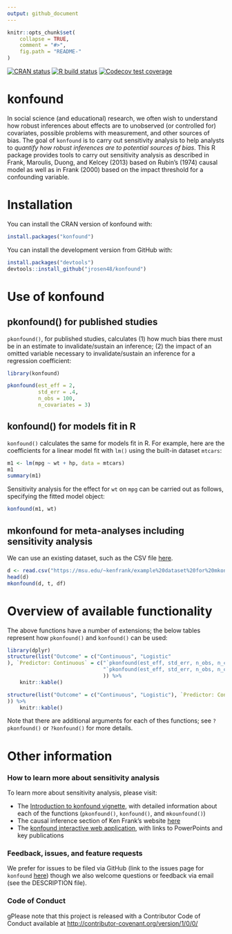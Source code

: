 ```yaml
---
output: github_document
---
```


<!-- README.md is generated from README.Rmd. Please edit that file -->

```r
knitr::opts_chunk$set(
    collapse = TRUE,
    comment = "#>",
    fig.path = "README-"
)
```

<!-- badges: start -->
[![CRAN status](https://www.r-pkg.org/badges/version/konfound)](https://cran.r-project.org/package=konfound)
[![R build status](https://github.com/jrosen48/konfound/workflows/R-CMD-check/badge.svg)](https://github.com/jrosen48/konfound/actions)
[![Codecov test coverage](https://codecov.io/gh/jrosen48/konfound/branch/master/graph/badge.svg)](https://codecov.io/gh/jrosen48/konfound?branch=master)
<!-- badges: end -->

# konfound

In social science (and educational) research, we often wish to understand how robust inferences about effects are to unobserved (or controlled for) covariates, possible problems with measurement, and other sources of bias.  The goal of `konfound` is to carry out sensitivity analysis to help analysts to *quantify how robust inferences are to potential sources of bias*. This R package provides tools to carry out sensitivity analysis as described in Frank, Maroulis, Duong, and Kelcey (2013) based on Rubin’s (1974) causal model as well as in Frank (2000) based on the impact threshold for a confounding variable.

# Installation

You can install the CRAN version of konfound with:

```r
install.packages("konfound")
```

You can install the development version from GitHub with:

```r
install.packages("devtools")
devtools::install_github("jrosen48/konfound")
```

# Use of konfound

## pkonfound() for published studies

`pkonfound()`, for published studies, calculates (1) how much bias there must be in an estimate to invalidate/sustain an inference; (2) the impact of an omitted variable necessary to invalidate/sustain an inference for a regression coefficient:

```r
library(konfound)
```

```r
pkonfound(est_eff = 2, 
          std_err = .4, 
          n_obs = 100, 
          n_covariates = 3)
```

## konfound() for models fit in R

`konfound()` calculates the same for models fit in R. For example, here are the coefficients for a linear model fit with `lm()` using the built-in dataset `mtcars`:

```r
m1 <- lm(mpg ~ wt + hp, data = mtcars)
m1
summary(m1)
```

Sensitivity analysis for the effect for `wt` on `mpg` can be carried out as follows, specifying the fitted model object:

```r
konfound(m1, wt)
```

## mkonfound for meta-analyses including sensitivity analysis

We can use an existing dataset, such as the CSV file [here](https://msu.edu/~kenfrank/example%20dataset%20for%20mkonfound.csv).

```r
d <- read.csv("https://msu.edu/~kenfrank/example%20dataset%20for%20mkonfound.csv")
head(d) 
mkonfound(d, t, df)
```

# Overview of available functionality 

The above functions have a number of extensions; the below tables represent how `pkonfound()` and `konfound()` can be used:

```r
library(dplyr)
structure(list("Outcome" = c("Continuous", "Logistic"
), `Predictor: Continuous` = c("`pkonfound(est_eff, std_err, n_obs, n_covariates)`", 
                               "`pkonfound(est_eff, std_err, n_obs, n_covariates, model_type = 'logistic')`"), `Predictor: Binary` = c("`pkonfound(est_eff, std_err, n_obs, n_covariates)`", "`pkonfound(est_eff, std_err, n_obs, n_covariates, n_treat, model_type = 'logistic')`  or `pkonfound(a, b, c, d)`")), row.names = c(NA, -2L), class = c("tbl_df", "tbl", "data.frame"
                               )) %>% 
    knitr::kable()

structure(list("Outcome" = c("Continuous", "Logistic"), `Predictor: Continuous` = c("`konfound(m, var)`", "`konfound(m, var)`"), `Predictor: Binary` = c("`konfound(m, var)`", "`konfound(m, var, two_by_two = TRUE)`")), row.names = c(NA, -2L), class = c("tbl_df", "tbl", "data.frame"
)) %>% 
    knitr::kable()
```
Note that there are additional arguments for each of thes functions; see `?pkonfound()` or `?konfound()` for more details.

# Other information

### How to learn more about sensitivity analysis

To learn more about sensitivity analysis, please visit:

* The [Introduction to konfound vignette](https://jrosen48.github.io/konfound/articles/Introduction_to_konfound.html), with detailed information about each of the functions (`pkonfound()`, `konfound()`, and `mkounfound()`)
* The causal inference section of Ken Frank's website [here](https://msu.edu/~kenfrank/research.htm#causal)
* The [konfound interactive web application](https://jmichaelrosenberg.shinyapps.io/shinykonfound/), with links to PowerPoints and key publications

### Feedback, issues, and feature requests

We prefer for issues to be filed via GitHub (link to the issues page for `konfound` [here](https://github.com/jrosen48/konfound/issues)) though we also welcome questions or feedback via email (see the DESCRIPTION file).

### Code of Conduct

gPlease note that this project is released with a Contributor Code of Conduct available at [http://contributor-covenant.org/version/1/0/0/](http://contributor-covenant.org/version/1/0/0/)
